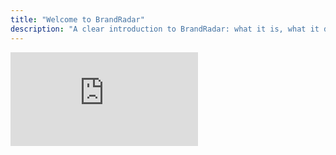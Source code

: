```yaml
---
title: "Welcome to BrandRadar"
description: "A clear introduction to BrandRadar: what it is, what it does, and how it helps."
---
```


<div style={{position: 'relative', paddingBottom: 'calc(56.25% + 41px)', height: 0, width: '100%'}}>
  <iframe
    src="https://www.youtube.com/embed/aofxQ6HQuO8?si=g747gY6amxgHoXea"
    title="Intro to BrandRadar"
    frameBorder="0"
    loading="lazy"
    allow="accelerometer; autoplay; clipboard-write; encrypted-media; gyroscope; picture-in-picture; web-share"
    allowFullScreen
    style={{position: 'absolute', top: 0, left: 0, width: '100%', height: '100%'}}
  />
  
</div>


## Intro to BrandRadar

BrandRadar isn’t just another dashboard that lists prompts and charts - it’s a framework for understanding why your brand appears where it does and what that means for your strategy. In an era where AI models increasingly shape how people discover and perceive brands, BrandRadar helps you decode the signals that matter.
## What BrandRadar does

- Tracks your brand's visibility across AI platforms (OpenAI, Gemini, Perplexity)
- Uses targeted prompts to surface conversations that matter, grouped into topics
- Scores visibility as a composite signal, showing which platforms drive your presence
- Benchmarks competitors and analyzes citations to reveal influence drivers

## How BrandRadar helps

- Focuses your monitoring on strategic themes, not noise
- Explains why visibility changes, tying shifts to campaigns, events, or market trends
- Surfaces conversation drivers so you can shape your narrative
- Reveals competitor positioning and gaps you can exploit

<Card
  title="See Brand Intelligence in Action"
  icon="stars"
  href="https://brandradar.ai/book-demo"
>
  Request a personalized demo to see how BrandRadar transforms raw AI data into strategic brand insights.
</Card>

